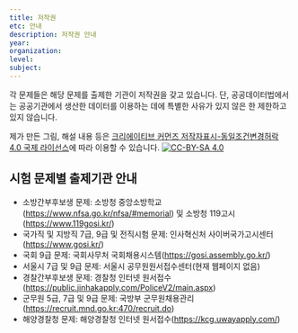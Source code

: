 ```yaml
---
title: 저작권
etc: 안내
description: 저작권 안내
year:
organization:
level:
subject:
---
```


각 문제들은 해당 문제를 출제한 기관이 저작권을 갖고 있습니다. 단, 공공데이터법에서는 공공기관에서 생산한 데이터를 이용하는 데에 특별한 사유가 있지 않은 한 제한하고 있지 않습니다.

제가 만든 그림, 해설 내용 등은 [크리에이티브 커먼즈 저작자표시-동일조건변경허락 4.0 국제 라이선스](http://creativecommons.org/licenses/by-sa/4.0/)에 따라 이용할 수 있습니다.
[![CC-BY-SA 4.0](https://i.creativecommons.org/l/by-sa/4.0/88x31.png)](http://creativecommons.org/licenses/by-sa/4.0/)

## 시험 문제별 출제기관 안내

- 소방간부후보생 문제: 소방청 중앙소방학교(https://www.nfsa.go.kr/nfsa/#memorial) 및 소방청 119고시(https://www.119gosi.kr/)
- 국가직 및 지방직 7급, 9급 및 전직시험 문제: 인사혁신처 사이버국가고시센터(https://www.gosi.kr/)
- 국회 9급 문제: 국회사무처 국회채용시스템(https://gosi.assembly.go.kr/)
- 서울시 7급 및 9급 문제: 서울시 공무원원서접수센터(현재 웹페이지 없음)
- 경찰간부후보생 문제: 경찰청 인터넷 원서접수(https://public.jinhakapply.com/PoliceV2/main.aspx)
- 군무원 5급, 7급 및 9급 문제: 국방부 군무원채용관리(https://recruit.mnd.go.kr:470/recruit.do)
- 해양경찰청 문제: 해양경찰청 인터넷 원서접수(https://kcg.uwayapply.com/)
